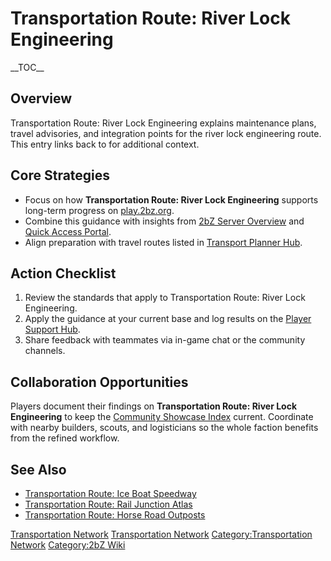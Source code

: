 {{Short description|Transportation Route: River Lock Engineering explains maintenance plans, travel advisories, and integration points for the river lock engineering route}}
= Transportation Route: River Lock Engineering =
{{2bZ Navbox}}
__TOC__

== Overview ==
Transportation Route: River Lock Engineering explains maintenance plans, travel
advisories, and integration points for the river lock engineering route. This entry links
back to [[Category:Transportation Network|Transportation Network]] for additional context.

== Core Strategies ==
* Focus on how '''Transportation Route: River Lock Engineering''' supports long-term progress on [[play.2bz.org]].
* Combine this guidance with insights from [[2bZ Server Overview]] and [[Quick Access Portal]].
* Align preparation with travel routes listed in [[Transport Planner Hub]].

== Action Checklist ==
# Review the [[Category:Transportation Network|Transportation Network]] standards that apply to Transportation Route: River Lock Engineering.
# Apply the guidance at your current base and log results on the [[Player Support Hub]].
# Share feedback with teammates via in-game chat or the community channels.

== Collaboration Opportunities ==
Players document their findings on '''Transportation Route: River Lock Engineering''' to
keep the [[Community Showcase Index]] current. Coordinate with nearby builders, scouts,
and logisticians so the whole faction benefits from the refined workflow.

== See Also ==
* [[Transportation Route: Ice Boat Speedway]]
* [[Transportation Route: Rail Junction Atlas]]
* [[Transportation Route: Horse Road Outposts]]

[[Category:Transportation Network]]
[[Category:2bZ Wiki]]
